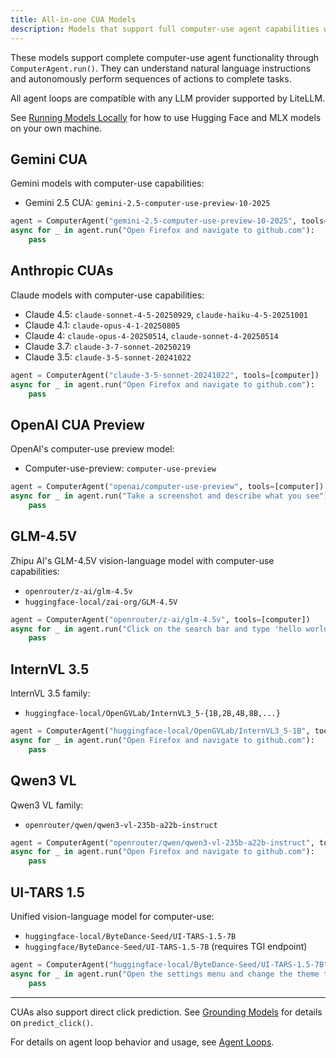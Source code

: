 ```yaml
---
title: All‑in‑one CUA Models
description: Models that support full computer-use agent capabilities with ComputerAgent.run()
---
```


These models support complete computer-use agent functionality through `ComputerAgent.run()`. They can understand natural language instructions and autonomously perform sequences of actions to complete tasks.

All agent loops are compatible with any LLM provider supported by LiteLLM.

See [Running Models Locally](/agent-sdk/supported-model-providers/local-models) for how to use Hugging Face and MLX models on your own machine.

## Gemini CUA

Gemini models with computer-use capabilities:

- Gemini 2.5 CUA: `gemini-2.5-computer-use-preview-10-2025`

```python
agent = ComputerAgent("gemini-2.5-computer-use-preview-10-2025", tools=[computer])
async for _ in agent.run("Open Firefox and navigate to github.com"):
    pass
```

## Anthropic CUAs

Claude models with computer-use capabilities:

- Claude 4.5: `claude-sonnet-4-5-20250929`, `claude-haiku-4-5-20251001`
- Claude 4.1: `claude-opus-4-1-20250805`
- Claude 4: `claude-opus-4-20250514`, `claude-sonnet-4-20250514`
- Claude 3.7: `claude-3-7-sonnet-20250219`
- Claude 3.5: `claude-3-5-sonnet-20241022`

```python
agent = ComputerAgent("claude-3-5-sonnet-20241022", tools=[computer])
async for _ in agent.run("Open Firefox and navigate to github.com"):
    pass
```

## OpenAI CUA Preview

OpenAI's computer-use preview model:

- Computer-use-preview: `computer-use-preview`

```python
agent = ComputerAgent("openai/computer-use-preview", tools=[computer])
async for _ in agent.run("Take a screenshot and describe what you see"):
    pass
```

## GLM-4.5V

Zhipu AI's GLM-4.5V vision-language model with computer-use capabilities:

- `openrouter/z-ai/glm-4.5v`
- `huggingface-local/zai-org/GLM-4.5V`

```python
agent = ComputerAgent("openrouter/z-ai/glm-4.5v", tools=[computer])
async for _ in agent.run("Click on the search bar and type 'hello world'"):
    pass
```

## InternVL 3.5

InternVL 3.5 family:

- `huggingface-local/OpenGVLab/InternVL3_5-{1B,2B,4B,8B,...}`

```python
agent = ComputerAgent("huggingface-local/OpenGVLab/InternVL3_5-1B", tools=[computer])
async for _ in agent.run("Open Firefox and navigate to github.com"):
    pass
```

## Qwen3 VL

Qwen3 VL family:

- `openrouter/qwen/qwen3-vl-235b-a22b-instruct`

```python
agent = ComputerAgent("openrouter/qwen/qwen3-vl-235b-a22b-instruct", tools=[computer])
async for _ in agent.run("Open Firefox and navigate to github.com"):
    pass
```

## UI-TARS 1.5

Unified vision-language model for computer-use:

- `huggingface-local/ByteDance-Seed/UI-TARS-1.5-7B`
- `huggingface/ByteDance-Seed/UI-TARS-1.5-7B` (requires TGI endpoint)

```python
agent = ComputerAgent("huggingface-local/ByteDance-Seed/UI-TARS-1.5-7B", tools=[computer])
async for _ in agent.run("Open the settings menu and change the theme to dark mode"):
    pass
```

---

CUAs also support direct click prediction. See [Grounding Models](./grounding-models) for details on `predict_click()`.

For details on agent loop behavior and usage, see [Agent Loops](../agent-loops).

